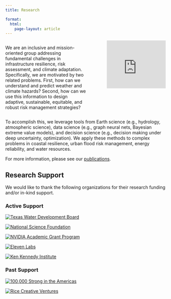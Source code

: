 ```yaml
---
title: Research

format: 
  html:
    page-layout: article
---
```


::: {.columns}
::: {.column width="55%"}
We are an inclusive and mission-oriented group addressing fundamental challenges in infrastructure resilience, risk assessment, and climate adaptation.
Specifically, we are motivated by two related problems.
First, how can we understand and predict weather and climate hazards?
Second, how can we use this information to design adaptive, sustainable, equitable, and robust risk management strategies?
:::
::: {.column width="5%"}
:::
::: {.column width="40%"}
<iframe width="100%" src="https://www.youtube.com/embed/gI2I8Cq-14g" title="Overview of Doss-Gollin Research Group (March 2023)" frameborder="0" allow="accelerometer; autoplay; clipboard-write; encrypted-media; gyroscope; picture-in-picture; web-share" allowfullscreen></iframe>
:::
:::

To accomplish this, we leverage tools from Earth science (e.g., hydrology, atmospheric science), data science (e.g., graph neural nets, Bayesian extreme value models), and decision science (e.g., decision making under deep uncertainty, optimization). We apply these methods to complex problems in coastal resilience, urban flood risk management, energy reliability, and water resources.

For more information, please see our [publications](publications/index.qmd).

## Research Support

We would like to thank the following organizations for their research funding and/or in-kind support.

### Active Support

::: {layout="[8, -1, 8, -1, 8, -1, 8,]"}

[![Texas Water Development Board](_assets/img/logos/twdb.svg)](https://www.twdb.texas.gov/){target=_blank}

[![National Science Foundation](_assets/img/logos/NSF.png)](https://www.nsf.gov/){target=_blank}

[![NVIDIA Academic Grant Program](_assets/img/logos/nvidia.png)](https://www.nvidia.com/){target=_blank}

[![Eleven Labs](_assets/img/logos/elevenlabs-logo-black.svg)](https://elevenlabs.io/){target=_blank}

[![Ken Kennedy Institute](_assets/img/logos/k2i.png)](ai.rice.edu){target=_blank}
:::

### Past Support

::: {layout="[8, -1, 8, -1, 8, -1, 8,]"}

[![100,000 Strong in the Americas](_assets/img/logos/100k-strong.jpg)](https://www.100kstrongamericas.org/){target=_blank}

[![Rice Creative Ventures](_assets/img/logos/creative-ventures.png)](https://research.rice.edu/cvent/){target=_blank}
:::
